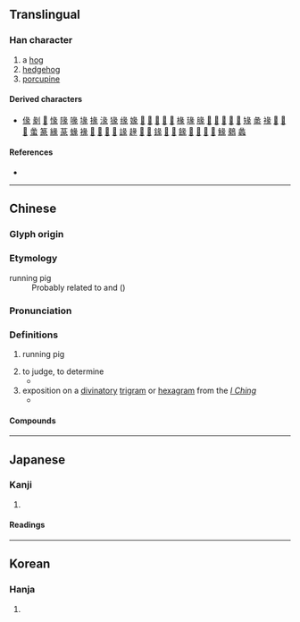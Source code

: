 {{character info}}
==Translingual==

===Han character===
{{Han char|rn=58|rad=彐|as=06|sn=9|four=27232|canj=VNMO|ids=⿱彑𧰨}}

# a [[hog]]
# [[hedgehog]]
# [[porcupine]]

====Derived characters====
* [[㑰]] [[剶]] [[𠭣]] [[㥟]] [[䧘]] [[喙]] [[堟]] [[掾]] [[湪]] [[猭]] [[缘]] [[𡟇]] [[𡦁]] [[𡩀]] [[𢍝]] [[𢐄]] [[𨔵]] [[椽]] [[瑑]] [[腞]] [[𢞶]] [[𣂵]] [[𣈬]] [[𣨶]] [[𤊺]] [[䂕]] [[盠]] [[禒]] [[𤬌]] [[𤸁]] [[𫀿]] [[䗍]] [[篆]] [[緣]] [[蒃]] [[蝝]] [[褖]] [[𥯵]] [[𦑙]] [[𦧫]] [[𦧬]] [[䛹]] [[䞼]] [[𧳩]] [[𨂦]] [[䤸]] [[𩀅]] [[𩄖]] [[餯]] [[𩌁]] [[𩔂]] [[𩘐]] [[𩫞]] [[䱲]] [[鶨]] [[蠡]]

====References====
* {{Han ref|kx=0362.120|dkj=09920|dj=0680.260|hdz=20961.060|uh=5F56|ud=24406|bh=CEBD|bd=52925}}

----

==Chinese==
{{zh-forms}}

===Glyph origin===
{{Han etym}}

===Etymology===
;running pig
:Probably related to {{och-l|豚|piglet}} and {{och-l|貒|hog badger|id=1}} ({{zh-ref|Schuessler (2007)}})

===Pronunciation===
{{zh-pron
|m=tuàn,shǐ
|c=teon3,teon5
|mn=thoàn
|mc=y
|oc=y
|ma=
|cat=n
}}

===Definitions===
{{zh-hanzi}}

# {{lb|zh|obsolete}} running pig
# to judge, to determine
#* {{zh-x|周公 彖 凶-吉。|The Duke of Zhou '''determines''' the baleful and propitious.|CL|ref=歐陽修 {{w|Ouyang Xiu}}《新營小齋鑿地爐輒成五言三十七韻》}}
# exposition on a [[divinatory]] [[trigram]] or [[hexagram]] from the ''[[I Ching]]''
#* {{zh-x|彼 將 應 曰：「伏羲 作 八卦，^文王 演 為 六十四，^孔子 作 彖、象、《繫辭》。三-聖 重 業，《易》乃 具 足。」|They will most likely reply that ''Fu Hsi'' composed the Eight Trigrams, when ''Wên Wang'' developed in sixty-four, and that ''Confucius'' wrote the '''definitions''', illustrations, and annxes. By the joint efforts of these three Sages the ''Yiking'' was completed.|CL|ref=Lunheng}}

====Compounds====
{{zh-der|彖傳|彖辭}}

----

==Japanese==

===Kanji===
{{ja-kanji|grade=|rs=彐06}}

# {{rfdef|ja|sort=彐06}}

====Readings====
{{ja-readings
|goon=たん
|kanon=たん
|kun=とく}}

----

==Korean==

===Hanja===
{{ko-hanja|hangeul=단|eumhun=|rv=dan|mr=tan|y=tan}}

# {{rfdef|ko|sort=彐06}}